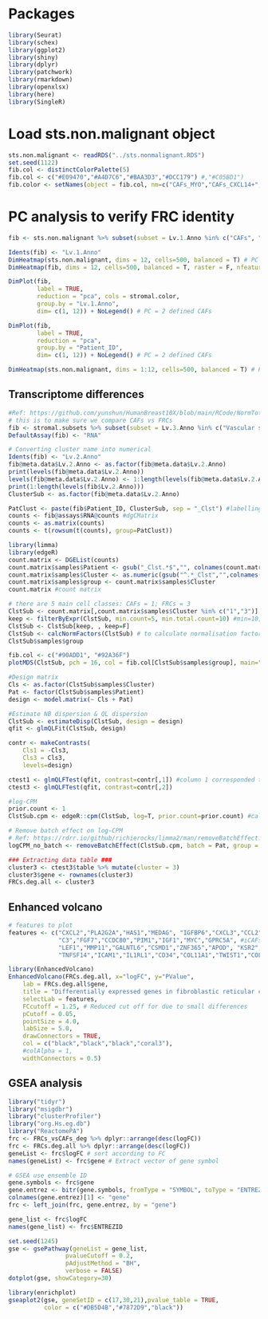 # Packages
```r
library(Seurat)
library(schex)
library(ggplot2)
library(shiny)
library(dplyr)
library(patchwork)
library(rmarkdown)
library(openxlsx)
library(here)
library(SingleR)
```

# Load sts.non.malignant object
```r
sts.non.malignant <- readRDS("../sts.nonmalignant.RDS")
set.seed(1122)
fib.col <- distinctColorPalette(5)
fib.col <- c("#E09470","#A4D7C6","#BAA3D3","#DCC179") #,"#C05BD1")
fib.color <- setNames(object = fib.col, nm=c("CAFs_MYO","CAFs_CXCL14+", "CAFs_NRT","Vascular smooth muscle")) 
```

# PC analysis to verify FRC identity
```r
fib <- sts.non.malignant %>% subset(subset = Lv.1.Anno %in% c("CAFs", "Schwann","Pericytes", "FRCs","FDCs"))

Idents(fib) <- "Lv.1.Anno"
DimHeatmap(sts.non.malignant, dims = 12, cells=500, balanced = T) # PC = 12
DimHeatmap(fib, dims = 12, cells=500, balanced = T, raster = F, nfeatures = 40) # PC = 12

DimPlot(fib,
        label = TRUE,
        reduction = "pca", cols = stromal.color,
        group.by = "Lv.1.Anno",
        dim= c(1, 12)) + NoLegend() # PC = 2 defined CAFs

DimPlot(fib,
        label = TRUE,
        reduction = "pca",
        group.by = "Patient_ID",
        dim= c(1, 12)) + NoLegend() # PC = 2 defined CAFs

DimHeatmap(sts.non.malignant, dims = 1:12, cells=500, balanced = T) # PC = 12

```

## Transcriptome differences
```r
#Ref: https://github.com/yunshun/HumanBreast10X/blob/main/RCode/NormTotal.R
# this is to make sure we compare CAFs vs FRCs
fib <- stromal.subsets %>% subset(subset = Lv.3.Anno %in% c("Vascular smooth muscle", "unassigned"), invert=T)
DefaultAssay(fib) <- "RNA"

# Converting cluster name into numerical
Idents(fib) <- "Lv.2.Anno"
fib@meta.data$Lv.2.Anno <- as.factor(fib@meta.data$Lv.2.Anno)
print(levels(fib@meta.data$Lv.2.Anno))
levels(fib@meta.data$Lv.2.Anno) <- 1:length(levels(fib@meta.data$Lv.2.Anno))
print(1:length(levels(fib$Lv.2.Anno)))
ClusterSub <- as.factor(fib@meta.data$Lv.2.Anno) 

PatClust <- paste(fib$Patient_ID, ClusterSub, sep = "_Clst") #labelling each cell with Sample#_Cls#
counts <- fib@assays$RNA@counts #dgCMatrix
counts <- as.matrix(counts)
counts <- t(rowsum(t(counts), group=PatClust))

library(limma)
library(edgeR)
count.matrix <- DGEList(counts) 
count.matrix$samples$Patient <- gsub("_Clst.*$","", colnames(count.matrix)) #adding a new column, named Patient 
count.matrix$samples$Cluster <- as.numeric(gsub("^.*_Clst","",colnames(count.matrix))) #adding a new column, named Cluster
count.matrix$samples$group <- count.matrix$samples$Cluster
count.matrix #count matrix

# there are 5 main cell classes: CAFs = 1; FRCs = 3
ClstSub <- count.matrix[,count.matrix$samples$Cluster %in% c("1","3")]  # the CAFs here are all CAFs for downstream analysis, without ambiguous cells
keep <- filterByExpr(ClstSub, min.count=5, min.total.count=10) #min=10, min.total.count=20 # will use #5 to minimise false positive 
ClstSub <- ClstSub[keep, , keep=F]
ClstSub <- calcNormFactors(ClstSub) # to calculate normalisation factors to a algin columns of a count matrix
ClstSub$samples$group

fib.col <- c("#90ADD1", "#92A36F")
plotMDS(ClstSub, pch = 16, col = fib.col[ClstSub$samples$group], main="")

#Design matrix
Cls <- as.factor(ClstSub$samples$Cluster)
Pat <- factor(ClstSub$samples$Patient)
design <- model.matrix(~ Cls + Pat)

#Estimate NB dispersion & QL dispersion
ClstSub <- estimateDisp(ClstSub, design = design)
qfit <- glmQLFit(ClstSub, design)

contr <- makeContrasts(
    Cls1 = -Cls3,
    Cls3 = Cls3,
    levels=design)

ctest1 <- glmQLFTest(qfit, contrast=contr[,1]) #column 1 corresponded to cluster1 = CAFs
ctest3 <- glmQLFTest(qfit, contrast=contr[,2])

#log-CPM
prior.count <- 1
ClstSub.cpm <- edgeR::cpm(ClstSub, log=T, prior.count=prior.count) #calculating cpm

# Remove batch effect on log-CPM
# Ref: https://rdrr.io/github/richierocks/limma2/man/removeBatchEffect.html
logCPM_no_batch <- removeBatchEffect(ClstSub.cpm, batch = Pat, group = Cls) # following example on ?removeBatchEffect in R

### Extracting data table ###
cluster3 <- ctest3$table %>% mutate(cluster = 3)
cluster3$gene <- rownames(cluster3)
FRCs.deg.all <- cluster3
```

## Enhanced volcano 
```r
# features to plot
features <- c("CXCL2","PLA2G2A","HAS1","MEDAG", "IGFBP6","CXCL3","CCL2","IL6R","IL6ST","PI16","CSF1","IL1R1","IL1RAP","VCAM1",
              "C3","FGF7","CCDC80","PIM1","IGF1","MYC","GPRC5A", #iCAFs
              "LEF1","MMP11","GALNTL6","CSMD1","ZNF365","APOD", "KSR2", #FIB
              "TNFSF14","ICAM1","IL1RL1","CD34","COL11A1","TWIST1","COL10A1","ITGA11")

library(EnhancedVolcano)
EnhancedVolcano(FRCs.deg.all, x="logFC", y="PValue",
    lab = FRCs.deg.all$gene,
    title = "Differentially expressed genes in fibroblastic reticular cells (FRCs)",
    selectLab = features,
    FCcutoff = 1.25, # Reduced cut off for due to small differences 
    pCutoff = 0.05,
    pointSize = 4.0,
    labSize = 5.0,
    drawConnectors = TRUE,
    col = c("black","black","black","coral3"),
    #colAlpha = 1,
    widthConnectors = 0.5)
```

## GSEA analysis
```r
library("tidyr")
library("msigdbr")
library("clusterProfiler")
library("org.Hs.eg.db")
library("ReactomePA")
frc <- FRCs_vsCAFs_deg %>% dplyr::arrange(desc(logFC))
frc <- FRCs.deg.all %>% dplyr::arrange(desc(logFC))
geneList <- frc$logFC # sort according to FC
names(geneList) <- frc$gene # Extract vector of gene symbol

# GSEA use ensemble ID
gene.symbols <- frc$gene
gene.entrez <- bitr(gene.symbols, fromType = "SYMBOL", toType = "ENTREZID", OrgDb = "org.Hs.eg.db", drop = F)
colnames(gene.entrez)[1] <- "gene"
frc <- left_join(frc, gene.entrez, by = "gene")

gene_list <- frc$logFC
names(gene_list) <- frc$ENTREZID

set.seed(1245)
gse <- gsePathway(geneList = gene_list, 
                pvalueCutoff = 0.2,
                pAdjustMethod = "BH", 
                verbose = FALSE)
dotplot(gse, showCategory=30)

library(enrichplot)
gseaplot2(gse, geneSetID = c(17,30,21),pvalue_table = TRUE,
          color = c("#DB5D4B","#7872D9","black"))
```


